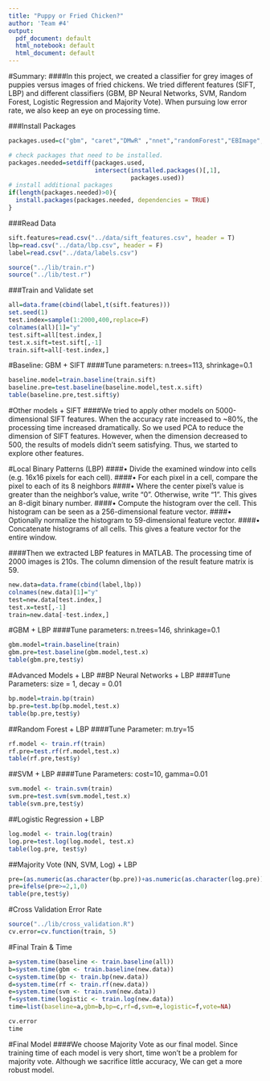 ```yaml
---
title: "Puppy or Fried Chicken?"
author: 'Team #4'
output:
  pdf_document: default
  html_notebook: default
  html_document: default
---
```



#Summary:
####In this project, we created a classifier for grey images of puppies versus images of fried chickens. We tried different features (SIFT, LBP) and different classifiers (GBM, BP Neural Networks, SVM, Random Forest, Logistic Regression and Majority Vote). When pursuing low error rate, we also keep an eye on processing time.

###Install Packages
```r
packages.used=c("gbm", "caret","DMwR" ,"nnet","randomForest","EBImage","e1071")

# check packages that need to be installed.
packages.needed=setdiff(packages.used, 
                        intersect(installed.packages()[,1], 
                                  packages.used))
# install additional packages
if(length(packages.needed)>0){
  install.packages(packages.needed, dependencies = TRUE)
}

```

###Read Data
```r
sift.features=read.csv("../data/sift_features.csv", header = T)
lbp=read.csv("../data/lbp.csv", header = F)
label=read.csv("../data/labels.csv")

source("../lib/train.r")
source("../lib/test.r")
```

###Train and Validate set 
```r
all=data.frame(cbind(label,t(sift.features)))
set.seed(1)
test.index=sample(1:2000,400,replace=F)
colnames(all)[1]="y"
test.sift=all[test.index,]
test.x.sift=test.sift[,-1]
train.sift=all[-test.index,]
```


#Baseline: GBM + SIFT
####Tune parameters:  n.trees=113, shrinkage=0.1
```r
baseline.model=train.baseline(train.sift)
baseline.pre=test.baseline(baseline.model,test.x.sift)
table(baseline.pre,test.sift$y)
```
#Other models + SIFT
####We tried to apply other models on 5000-dimensional SIFT features. When the accuracy rate increased to ~80%, the processing time increased dramatically. So we used PCA to reduce the dimension of SIFT features. However, when the dimension decreased to 500, the results of models didn’t seem satisfying. Thus, we started to explore other features.


#Local Binary Patterns (LBP)
####•	Divide the examined window into cells (e.g. 16x16 pixels for each cell).
####•	For each pixel in a cell, compare the pixel to each of its 8 neighbors
####•	Where the center pixel's value is greater than the neighbor's value, write "0". Otherwise, write "1". This gives an 8-digit binary number.
####•	Compute the histogram over the cell. This histogram can be seen as a 256-dimensional feature vector.
####•	Optionally normalize the histogram to 59-dimensional feature vector.
####•	Concatenate histograms of all cells. This gives a feature vector for the entire window.


####Then we extracted LBP features in MATLAB. The processing time of 2000 images is 210s. The column dimension of the result feature matrix is 59.


```r
new.data=data.frame(cbind(label,lbp))
colnames(new.data)[1]="y"
test=new.data[test.index,]
test.x=test[,-1]
train=new.data[-test.index,]
```



#GBM + LBP
####Tune parameters:  n.trees=146, shrinkage=0.1
```r
gbm.model=train.baseline(train)
gbm.pre=test.baseline(gbm.model,test.x)
table(gbm.pre,test$y)
```
#Advanced Models + LBP
##BP Neural Networks + LBP
####Tune Parameters: size = 1, decay = 0.01
```r
bp.model=train.bp(train)
bp.pre=test.bp(bp.model,test.x)
table(bp.pre,test$y)
```

##Random Forest + LBP
####Tune Parameter: m.try=15
```r
rf.model <- train.rf(train)
rf.pre=test.rf(rf.model,test.x)
table(rf.pre,test$y)
```


##SVM + LBP
####Tune Parameters: cost=10, gamma=0.01
```r
svm.model <- train.svm(train)
svm.pre=test.svm(svm.model,test.x)
table(svm.pre,test$y)
```

##Logistic Regression + LBP
```r
log.model <- train.log(train)
log.pre=test.log(log.model, test.x)
table(log.pre, test$y)
```


##Majority Vote (NN, SVM, Log) + LBP
```r
pre=(as.numeric(as.character(bp.pre))+as.numeric(as.character(log.pre))+as.numeric(as.character(svm.pre)))
pre=ifelse(pre>=2,1,0)
table(pre,test$y)
```

#Cross Validation Error Rate
```r
source("../lib/cross_validation.R")
cv.error=cv.function(train, 5)
```

#Final Train & Time
```r
a=system.time(baseline <- train.baseline(all))
b=system.time(gbm <- train.baseline(new.data))
c=system.time(bp <- train.bp(new.data))
d=system.time(rf <- train.rf(new.data))
e=system.time(svm <- train.svm(new.data))
f=system.time(logistic <- train.log(new.data))
time=list(baseline=a,gbm=b,bp=c,rf=d,svm=e,logistic=f,vote=NA)
```


```r
cv.error
time
```



#Final Model
####We choose Majority Vote as our final model. Since training time of each model is very short, time won't be a problem for majority vote. Although we sacrifice little accuracy, We can get a more robust model.